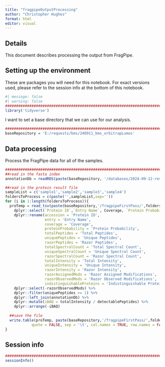 ```yaml
---
title: "fragpipeOutputProcessing"
author: "Christopher Hughes"
format: html
editor: visual
---
```


## Details

This document describes processing the output from FragPipe.

## Setting up the environment

These are packages you will need for this notebook. For exact versions used, please refer to the session info at the bottom of this notebook.

```r
#| message: false
#| warning: false
##########################################################################################
library('tidyverse')
```

I want to set a base directory that we can use for our analysis.

```r
##########################################################################################
baseRepository = 'E:/requests/bms/240911_bms_orbitrapLumos'
```

## Data processing

Process the FragPipe data for all of the samples.

```r
##########################################################################################
##read in the fasta index
annotationDb = readRDS(paste(baseRepository, '/databases/2024-09-12-reviewed-UP000009136-spikein.fasta_index_trypticPeps.rds',sep=''))

##read in the protein result file
sampleList = c('sample1','sample2','sample3','sample4')
foldersToProcess = c(paste('',sampleList,sep=''))
for (i in 1:length(foldersToProcess)){
  proTemp = read_tsv(paste(baseRepository,'/fragpipeFirstPass/',foldersToProcess[i],'/protein.tsv',sep=''), show_col_types = FALSE) %>%
    dplyr::select(`Protein ID`,`Entry Name`, Coverage, `Protein Probability`, `Total Peptides`:`Indistinguishable Proteins`) %>%
    dplyr::rename(accession = 'Protein ID',
                  entry = 'Entry Name',
                  coverage = 'Coverage',
                  proteinProbability = 'Protein Probability',
                  totalPeptides = 'Total Peptides',
                  uniquePeptides = 'Unique Peptides',
                  razorPeptides = 'Razor Peptides',
                  totalSpectralCount = 'Total Spectral Count',
                  uniqueSpectralCount = 'Unique Spectral Count',
                  razorSpectralCount = 'Razor Spectral Count',
                  totalIntensity = 'Total Intensity',
                  uniqueIntensity = 'Unique Intensity',
                  razorIntensity = 'Razor Intensity',
                  razorAssignedMods = 'Razor Assigned Modifications',
                  razorObservedMods = 'Razor Observed Modifications',
                  indistinguishableProteins = 'Indistinguishable Proteins') %>%
    dplyr::select(-razorObservedMods) %>%
    dplyr::filter(uniquePeptides >= 1) %>%
    dplyr::left_join(annotationDb) %>%
    dplyr::mutate(iBAQ = totalIntensity / detectablePeptides) %>%
    dplyr::arrange(-iBAQ)
  
  ##save the file
  write.table(proTemp, paste(baseRepository,'/fragpipeFirstPass/',foldersToProcess[i],'/proteinProcessed.tsv',sep=''),
            quote = FALSE, sep = '\t', col.names = TRUE, row.names = FALSE)
}

```

## Session info

```r
##########################################################################################
sessionInfo()
```

